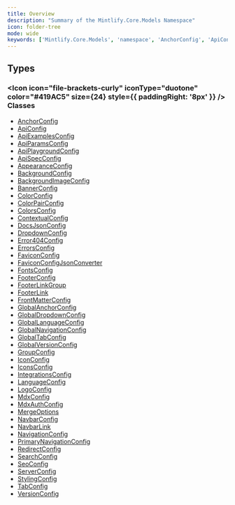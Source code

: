 ```yaml
---
title: Overview
description: "Summary of the Mintlify.Core.Models Namespace"
icon: folder-tree
mode: wide
keywords: ['Mintlify.Core.Models', 'namespace', 'AnchorConfig', 'ApiConfig', 'ApiExamplesConfig', 'ApiParamsConfig', 'ApiPlaygroundConfig', 'ApiSpecConfig', 'AppearanceConfig', 'BackgroundConfig', 'BackgroundImageConfig', 'BannerConfig']
---
```


## Types

### <Icon icon="file-brackets-curly" iconType="duotone" color="#419AC5" size={24} style={{ paddingRight: '8px' }} /> Classes

- [AnchorConfig](AnchorConfig.mdx)
- [ApiConfig](ApiConfig.mdx)
- [ApiExamplesConfig](ApiExamplesConfig.mdx)
- [ApiParamsConfig](ApiParamsConfig.mdx)
- [ApiPlaygroundConfig](ApiPlaygroundConfig.mdx)
- [ApiSpecConfig](ApiSpecConfig.mdx)
- [AppearanceConfig](AppearanceConfig.mdx)
- [BackgroundConfig](BackgroundConfig.mdx)
- [BackgroundImageConfig](BackgroundImageConfig.mdx)
- [BannerConfig](BannerConfig.mdx)
- [ColorConfig](ColorConfig.mdx)
- [ColorPairConfig](ColorPairConfig.mdx)
- [ColorsConfig](ColorsConfig.mdx)
- [ContextualConfig](ContextualConfig.mdx)
- [DocsJsonConfig](DocsJsonConfig.mdx)
- [DropdownConfig](DropdownConfig.mdx)
- [Error404Config](Error404Config.mdx)
- [ErrorsConfig](ErrorsConfig.mdx)
- [FaviconConfig](FaviconConfig.mdx)
- [FaviconConfigJsonConverter](FaviconConfigJsonConverter.mdx)
- [FontsConfig](FontsConfig.mdx)
- [FooterConfig](FooterConfig.mdx)
- [FooterLinkGroup](FooterLinkGroup.mdx)
- [FooterLink](FooterLink.mdx)
- [FrontMatterConfig](FrontMatterConfig.mdx)
- [GlobalAnchorConfig](GlobalAnchorConfig.mdx)
- [GlobalDropdownConfig](GlobalDropdownConfig.mdx)
- [GlobalLanguageConfig](GlobalLanguageConfig.mdx)
- [GlobalNavigationConfig](GlobalNavigationConfig.mdx)
- [GlobalTabConfig](GlobalTabConfig.mdx)
- [GlobalVersionConfig](GlobalVersionConfig.mdx)
- [GroupConfig](GroupConfig.mdx)
- [IconConfig](IconConfig.mdx)
- [IconsConfig](IconsConfig.mdx)
- [IntegrationsConfig](IntegrationsConfig.mdx)
- [LanguageConfig](LanguageConfig.mdx)
- [LogoConfig](LogoConfig.mdx)
- [MdxConfig](MdxConfig.mdx)
- [MdxAuthConfig](MdxAuthConfig.mdx)
- [MergeOptions](MergeOptions.mdx)
- [NavbarConfig](NavbarConfig.mdx)
- [NavbarLink](NavbarLink.mdx)
- [NavigationConfig](NavigationConfig.mdx)
- [PrimaryNavigationConfig](PrimaryNavigationConfig.mdx)
- [RedirectConfig](RedirectConfig.mdx)
- [SearchConfig](SearchConfig.mdx)
- [SeoConfig](SeoConfig.mdx)
- [ServerConfig](ServerConfig.mdx)
- [StylingConfig](StylingConfig.mdx)
- [TabConfig](TabConfig.mdx)
- [VersionConfig](VersionConfig.mdx)

